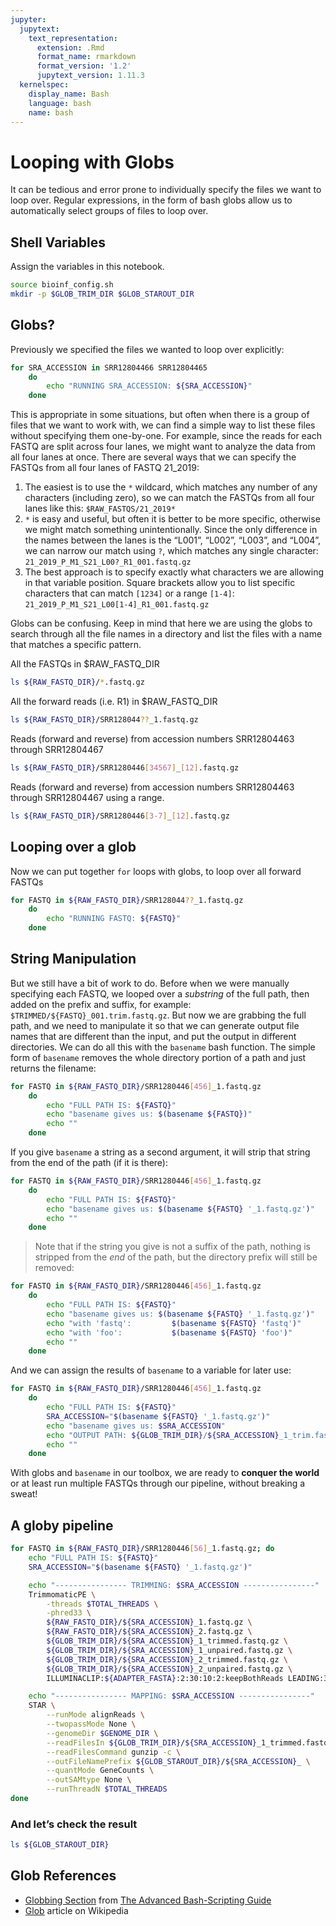 ```yaml
---
jupyter:
  jupytext:
    text_representation:
      extension: .Rmd
      format_name: rmarkdown
      format_version: '1.2'
      jupytext_version: 1.11.3
  kernelspec:
    display_name: Bash
    language: bash
    name: bash
---
```


# Looping with Globs
It can be tedious and error prone to individually specify the files we want to loop over.  Regular expressions, in the form of bash globs allow us to automatically select groups of files to loop over.

## Shell Variables
Assign the variables in this notebook.

```bash
source bioinf_config.sh
mkdir -p $GLOB_TRIM_DIR $GLOB_STAROUT_DIR
```

## Globs?
Previously we specified the files we wanted to loop over explicitly:

```bash
for SRA_ACCESSION in SRR12804466 SRR12804465
    do
        echo "RUNNING SRA_ACCESSION: ${SRA_ACCESSION}"
    done
```

This is appropriate in some situations, but often when there is a group of files that we want to work with, we can find a simple way to list these files without specifying them one-by-one.  For example, since the reads for each FASTQ are split across four lanes, we might want to analyze the data from all four lanes at once.  There are several ways that we can specify the FASTQs from all four lanes of FASTQ 21_2019:

1. The easiest is to use the `*` wildcard, which matches any number of any characters (including zero), so we can match the FASTQs from all four lanes like this: `$RAW_FASTQS/21_2019*`
2. `*` is easy and useful, but often it is better to be more specific, otherwise we might match something unintentionally. Since the only difference in the names between the lanes is the "L001", "L002", "L003", and "L004", we can narrow our match using `?`, which matches any single character: `21_2019_P_M1_S21_L00?_R1_001.fastq.gz`
3. The best approach is to specify exactly what characters we are allowing in that variable position.  Square brackets allow you to list specific characters that can match `[1234]` or a range `[1-4]`: `21_2019_P_M1_S21_L00[1-4]_R1_001.fastq.gz`

Globs can be confusing.  Keep in mind that here we are using the globs to search through all the file names in a directory and list the files with a name that matches a specific pattern.


All the FASTQs in $RAW_FASTQ_DIR

```bash
ls ${RAW_FASTQ_DIR}/*.fastq.gz
```

All the forward reads (i.e. R1) in $RAW_FASTQ_DIR

```bash
ls ${RAW_FASTQ_DIR}/SRR128044??_1.fastq.gz
```

Reads (forward and reverse) from accession numbers SRR12804463 through SRR12804467

```bash
ls ${RAW_FASTQ_DIR}/SRR1280446[34567]_[12].fastq.gz
```

Reads (forward and reverse) from accession numbers SRR12804463 through SRR12804467 using a range.

```bash
ls ${RAW_FASTQ_DIR}/SRR1280446[3-7]_[12].fastq.gz
```

## Looping over a glob
Now we can put together `for` loops with globs, to loop over all forward FASTQs

```bash
for FASTQ in ${RAW_FASTQ_DIR}/SRR128044??_1.fastq.gz
    do
        echo "RUNNING FASTQ: ${FASTQ}"
    done
```

## String Manipulation

But we still have a bit of work to do.  Before when we were manually specifying each FASTQ, we looped over a *substring* of the full path, then added on the prefix and suffix, for example: `$TRIMMED/${FASTQ}_001.trim.fastq.gz`.  But now we are grabbing the full path, and we need to manipulate it so that we can generate output file names that are different than the input, and put the output in different directories.  We can do all this with the `basename` bash function. The simple form of `basename` removes the whole directory portion of a path and just returns the filename:

```bash
for FASTQ in ${RAW_FASTQ_DIR}/SRR1280446[456]_1.fastq.gz
    do
        echo "FULL PATH IS: ${FASTQ}"
        echo "basename gives us: $(basename ${FASTQ})"
        echo ""
    done
```

If you give `basename` a string as a second argument, it will strip that string from the end of the path (if it is there):

```bash
for FASTQ in ${RAW_FASTQ_DIR}/SRR1280446[456]_1.fastq.gz
    do
        echo "FULL PATH IS: ${FASTQ}"
        echo "basename gives us: $(basename ${FASTQ} '_1.fastq.gz')"
        echo ""
    done
```

> Note that if the string you give is not a suffix of the path, nothing is stripped from the *end* of the path, but the directory prefix will still be removed:

```bash
for FASTQ in ${RAW_FASTQ_DIR}/SRR1280446[456]_1.fastq.gz
    do
        echo "FULL PATH IS: ${FASTQ}"
        echo "basename gives us: $(basename ${FASTQ} '_1.fastq.gz')"
        echo "with 'fastq':         $(basename ${FASTQ} 'fastq')"
        echo "with 'foo':           $(basename ${FASTQ} 'foo')"        
        echo ""
    done
```

And we can assign the results of `basename` to a variable for later use:

```bash
for FASTQ in ${RAW_FASTQ_DIR}/SRR1280446[456]_1.fastq.gz
    do
        echo "FULL PATH IS: ${FASTQ}"
        SRA_ACCESSION="$(basename ${FASTQ} '_1.fastq.gz')"
        echo "basename gives us: $SRA_ACCESSION"
        echo "OUTPUT PATH: ${GLOB_TRIM_DIR}/${SRA_ACCESSION}_1_trim.fastq.gz"
        echo ""
    done
```

With globs and `basename` in our toolbox, we are ready to **conquer the world** or at least run multiple FASTQs through our pipeline, without breaking a sweat!


## A globy pipeline

```bash
for FASTQ in ${RAW_FASTQ_DIR}/SRR1280446[56]_1.fastq.gz; do
    echo "FULL PATH IS: ${FASTQ}"
    SRA_ACCESSION="$(basename ${FASTQ} '_1.fastq.gz')"

    echo "---------------- TRIMMING: $SRA_ACCESSION ----------------"
    TrimmomaticPE \
        -threads $TOTAL_THREADS \
        -phred33 \
        ${RAW_FASTQ_DIR}/${SRA_ACCESSION}_1.fastq.gz \
        ${RAW_FASTQ_DIR}/${SRA_ACCESSION}_2.fastq.gz \
        ${GLOB_TRIM_DIR}/${SRA_ACCESSION}_1_trimmed.fastq.gz \
        ${GLOB_TRIM_DIR}/${SRA_ACCESSION}_1_unpaired.fastq.gz \
        ${GLOB_TRIM_DIR}/${SRA_ACCESSION}_2_trimmed.fastq.gz \
        ${GLOB_TRIM_DIR}/${SRA_ACCESSION}_2_unpaired.fastq.gz \
        ILLUMINACLIP:${ADAPTER_FASTA}:2:30:10:2:keepBothReads LEADING:3 TRAILING:3 MINLEN:36

    echo "---------------- MAPPING: $SRA_ACCESSION ----------------"
    STAR \
        --runMode alignReads \
        --twopassMode None \
        --genomeDir $GENOME_DIR \
        --readFilesIn ${GLOB_TRIM_DIR}/${SRA_ACCESSION}_1_trimmed.fastq.gz ${GLOB_TRIM_DIR}/${SRA_ACCESSION}_2_trimmed.fastq.gz \
        --readFilesCommand gunzip -c \
        --outFileNamePrefix ${GLOB_STAROUT_DIR}/${SRA_ACCESSION}_ \
        --quantMode GeneCounts \
        --outSAMtype None \
        --runThreadN $TOTAL_THREADS
done
```

### And let's check the result

```bash
ls ${GLOB_STAROUT_DIR}
```

## Glob References
- [Globbing Section](http://tldp.org/LDP/abs/html/globbingref.html) from [The Advanced Bash-Scripting Guide](http://tldp.org/LDP/abs/html/index.html)
- [Glob](https://en.wikipedia.org/wiki/Glob_%28programming%29) article on Wikipedia
